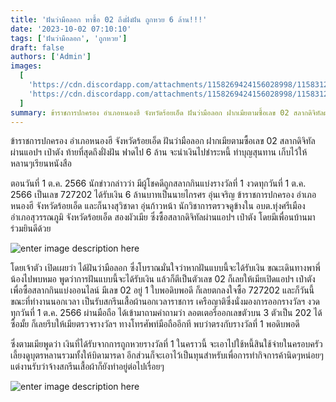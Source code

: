 ```yaml
---
title: 'ฝันว่ามือลอก หาซื้อ 02 ถึงฝั่งฝัน ถูกหวย 6 ล้าน!!!'
date: '2023-10-02 07:10:10'
tags: ['ฝันว่ามือลอก', 'ถูกหวย']
draft: false
authors: ['Admin']
images:
  [
    'https://cdn.discordapp.com/attachments/1158269424156028998/1158312947832062002/5274e81d6d92e819.jpg?ex=6536287f&is=6523b37f&hm=a9d3afd9a8af9854f61e510ef396c56faa85564539a0f79502d62168254c4248&',
    'https://cdn.discordapp.com/attachments/1158269424156028998/1158312948062752830/35d509c05ca1d21e.jpg?ex=6536287f&is=6523b37f&hm=686aebd2600e0c3080475c248211f0997b2f979d98d15b4ad5d39fdeadff19b8&',
  ]
summary: ข้าราชการปกครอง อำเภอหนองฮี จังหวัดร้อยเอ็ด ฝันว่ามือลอก ฝากเมียตามซื้อเลข 02 สลากดิจิทัลผ่านแอปฯ เป๋าตัง ท้ายที่สุดถึงฝั่งฝัน ฟาดไป 6 ล้าน จะนำเงินไปชำระหนี้ ทำบุญสุนทาน เก็บไว้ให้หลานๆเรียนหนังสือ
---
```


ข้าราชการปกครอง อำเภอหนองฮี จังหวัดร้อยเอ็ด ฝันว่ามือลอก ฝากเมียตามซื้อเลข 02 สลากดิจิทัลผ่านแอปฯ เป๋าตัง ท้ายที่สุดถึงฝั่งฝัน ฟาดไป 6 ล้าน จะนำเงินไปชำระหนี้ ทำบุญสุนทาน เก็บไว้ให้หลานๆเรียนหนังสือ

ตอนวันที่ 1 ต.ค. 2566 นักข่าวกล่าวว่า มีผู้โชคดีถูกสลากกินแบ่งรางวัลที่ 1 งวดทุกวันที่ 1 ต.ค. 2566 เป็นเลข 727202 ได้รับเงิน 6 ล้านบาทเป็นนายไกรศร อุ่นเจริญ ข้าราชการปกครอง อำเภอหนองฮี จังหวัดร้อยเอ็ด และก็นางสุวิชาดา อุ่นก้าวหน้า นักวิชาการตรวจดูข้างใน อบต.ทุ่งศรีเมือง อำเภอสุวรรณภูมิ จังหวัดร้อยเอ็ด สองผัวเมีย ซึ่งซื้อสลากดิจิทัลผ่านแอปฯ เป๋าตัง โดยมีเพื่อนบ้านมาร่วมยินดีด้วย

![enter image description here](https://cdn.discordapp.com/attachments/1158269424156028998/1158312947832062002/5274e81d6d92e819.jpg?ex=6536287f&is=6523b37f&hm=a9d3afd9a8af9854f61e510ef396c56faa85564539a0f79502d62168254c4248&)

โดยเจ้าตัว เปิดเผยว่า ได้ฝันว่ามือลอก ซึ่งโบราณมั่นใจว่าหากฝันแบบนี้จะได้รับเงิน ขณะเดินทางพาพี่น้องไปพบหมอ พูดว่าการฝันแบบนี้จะได้รับเงิน แล้วก็ตีเป็นตัวเลข 02 ก็เลยให้เมียเปิดแอปฯ เป๋าตัง เพื่อซื้อสลากกินแบ่งออนไลน์ มีเลข 02 อยู่ 1 ใบพอดิบพอดี ก็เลยตกลงใจซื้อ 727202 และก็วันนี้ขณะที่ทำงานนอกเวลา เป็นรับสกรีนเสื้อผ้านอกเวลาราชการ เครือญาติซึ่งนั่งมองการออกรางวัลฯ งวดทุกวันที่ 1 ต.ค. 2566 ผ่านมือถือ ได้เข้ามาถามคำถามว่า ลอตเตอรี่ออกเลขตัวบน 3 ตัวเป็น 202 ได้ซื้อมั้ย ก็เลยรีบให้เมียตรวจรางวัลฯ ทางโทรศัพท์มือถืออีกที พบว่าตรงกับรางวัลที่ 1 พอดิบพอดี

ซึ่งตามเมียพูดว่า เงินที่ได้รับจากการถูกหวยรางวัลที่ 1 ในคราวนี้ จะเอาไปใช้หนี้สินใช้จ่ายในครอบครัว เลี้ยงดูบุตรหลานรวมทั้งให้บิดามารดา อีกส่วนก็จะเอาไว้เป็นทุนสำหรับเพื่อการทำกิจการค้านิดๆหน่อยๆแต่งานรับว่าจ้างสกรีนเสื้อผ้าก็ยังทำอยู่ต่อไปเรื่อยๆ

![enter image description here](https://cdn.discordapp.com/attachments/1158269424156028998/1158312948062752830/35d509c05ca1d21e.jpg?ex=6536287f&is=6523b37f&hm=686aebd2600e0c3080475c248211f0997b2f979d98d15b4ad5d39fdeadff19b8&)
